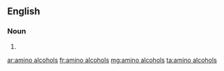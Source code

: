 ==English==

===Noun===
{{head|en|noun plural form|head=[[amino]] [[alcohols]]}}

# {{plural of|amino alcohol|lang=en}}

[[ar:amino alcohols]]
[[fr:amino alcohols]]
[[mg:amino alcohols]]
[[ta:amino alcohols]]